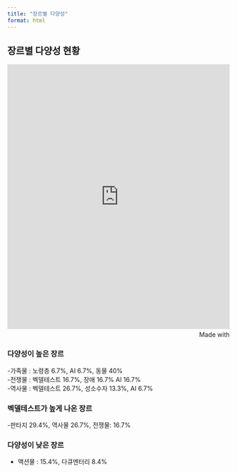 ```yaml
---
title: "장르별 다양성"
format: html
---
```


## 장르별 다양성 현황

<iframe src='https://flo.uri.sh/visualisation/23759456/embed' title='Interactive or visual content' class='flourish-embed-iframe' frameborder='0' scrolling='no' style='width:100%;height:600px;' sandbox='allow-same-origin allow-forms allow-scripts allow-downloads allow-popups allow-popups-to-escape-sandbox allow-top-navigation-by-user-activation'></iframe><div style='width:100%!;margin-top:4px!important;text-align:right!important;'><a class='flourish-credit' href='https://public.flourish.studio/visualisation/23759456/?utm_source=embed&utm_campaign=visualisation/23759456' target='_top' style='text-decoration:none!important'><img alt='Made with Flourish' src='https://public.flourish.studio/resources/made_with_flourish.svg' style='width:105px!important;height:16px!important;border:none!important;margin:0!important;'> </a></div>

  
### 다양성이 높은 장르

-가족물 : 노령층 6.7%, AI 6.7%, 동물 40%  
-전쟁물 : 벡델테스트 16.7%, 장애 16.7% AI 16.7%  
-역사물 : 벡델테스트 26.7%, 성소수자 13.3%, AI 6.7%


### 벡델테스트가 높게 나온 장르

-판타지 29.4%, 역사물 26.7%, 전쟁물: 16.7%


### 다양성이 낮은 장르

- 액션물 : 15.4%, 다큐멘터리 8.4%